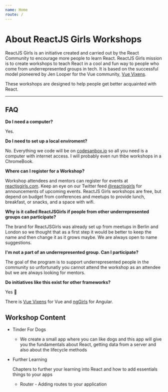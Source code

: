 ```yaml
---
name: Home
route: /
---
```


# About ReactJS Girls Workshops

ReactJS Girls is an initiative created and carried out by the React Community to encourage more people to learn React. ReactJS Girls mission is to create workshops to teach React in a cool and fun way to people who come from underrepresented groups in tech. It is based on the successful model pioneered by Jen Looper for the Vue community, [Vue Vixens](https://vuevixens.org).

These workshops are designed to help people get better acquainted with React.

- - -

## FAQ

**Do I need a computer?**

Yes.

**Do I need to set up a local enviroment?**

No. Everything we code will be on [codesanbox.io](https://codesanbox.io) so all you need is a computer with internet access.
I will probably even run thbe workshops in a ChromeBook.

**Where can I register for a Workshop?**

Workshop attendees and mentors can register for events at [reactjsgirls.com](https://www.reactjsgirls.com). Keep an eye on our Twitter feed [@reactjsgirls](https://mobile.twitter.com/reactjsgirls) for announcements of upcoming events. ReactJS Girls workshops are free, but depend on budget from conferences and meetups to provide lunch, breakfast, or snacks, and a space with wifi.

**Why is it called ReactJSGirls if people from other underrepresented groups can participate?**

The brand for ReactJSGirls was already set up from meetups in Berlin and London so we thought that as a first step it would be better to keep the name and then change it as it grows maybe. We are always open to name suggestions.

**I'm not a part of an underrepresented group. Can I participate?**

The goal of the program is to support underrepresented people in the community so unfortunatly you cannot attend the workshop as an attendee but we are always looking for mentors.

**Do initiatives like this exist for other frameworks?**

Yes 🎉

There is [Vue Vixens](https://vuevixens.org) for Vue and [ngGirls](http://ng-girls.org/) for Angular.


## Workshop Content

- Tinder For Dogs

  - We create a small app where you can like dogs and this app will give you the fundamentals about React, getting data from a server and also about the lifecycle methods

- Further Learning

  Chapters to further your learning into React and how to add essentials things to your apps

  - Router - Adding routes to your application
